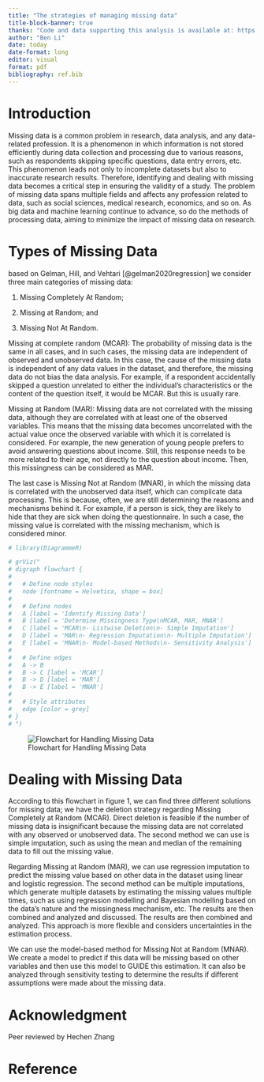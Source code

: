 ```yaml
---
title: "The strategies of managing missing data"
title-block-banner: true
thanks: "Code and data supporting this analysis is available at: https://github.com/UofT-DailinLi/The-strategies-of-managing-missing-data.git"
author: "Ben Li"
date: today
date-format: long
editor: visual
format: pdf
bibliography: ref.bib
---
```


# Introduction

Missing data is a common problem in research, data analysis, and any data-related profession. It is a phenomenon in which information is not stored efficiently during data collection and processing due to various reasons, such as respondents skipping specific questions, data entry errors, etc. This phenomenon leads not only to incomplete datasets but also to inaccurate research results. Therefore, identifying and dealing with missing data becomes a critical step in ensuring the validity of a study. The problem of missing data spans multiple fields and affects any profession related to data, such as social sciences, medical research, economics, and so on. As big data and machine learning continue to advance, so do the methods of processing data, aiming to minimize the impact of missing data on research.

# Types of Missing Data

based on Gelman, Hill, and Vehtari [@gelman2020regression] we consider three main categories of missing data:

1. Missing Completely At Random;

2. Missing at Random; and

3. Missing Not At Random.

Missing at complete random (MCAR): The probability of missing data is the same in all cases, and in such cases, the missing data are independent of observed and unobserved data. In this case, the cause of the missing data is independent of any data values in the dataset, and therefore, the missing data do not bias the data analysis. For example, if a respondent accidentally skipped a question unrelated to either the individual's characteristics or the content of the question itself, it would be MCAR. But this is usually rare.

Missing at Random (MAR): Missing data are not correlated with the missing data, although they are correlated with at least one of the observed variables. This means that the missing data becomes uncorrelated with the actual value once the observed variable with which it is correlated is considered. For example, the new generation of young people prefers to avoid answering questions about income. Still, this response needs to be more related to their age, not directly to the question about income. Then, this missingness can be considered as MAR.

The last case is Missing Not at Random (MNAR), in which the missing data is correlated with the unobserved data itself, which can complicate data processing. This is because, often, we are still determining the reasons and mechanisms behind it. For example, if a person is sick, they are likely to hide that they are sick when doing the questionnaire. In such a case, the missing value is correlated with the missing mechanism, which is considered minor.









```r
# library(DiagrammeR)

# grViz("
# digraph flowchart {
#   
#   # Define node styles
#   node [fontname = Helvetica, shape = box]
#   
#   # Define nodes
#   A [label = 'Identify Missing Data']
#   B [label = 'Determine Missingness Type\nMCAR, MAR, MNAR']
#   C [label = 'MCAR\n- Listwise Deletion\n- Simple Imputation']
#   D [label = 'MAR\n- Regression Imputation\n- Multiple Imputation']
#   E [label = 'MNAR\n- Model-based Methods\n- Sensitivity Analysis']
#   
#   # Define edges
#   A -> B 
#   B -> C [label = 'MCAR']
#   B -> D [label = 'MAR']
#   B -> E [label = 'MNAR']
#   
#   # Style attributes
#   edge [color = grey]
# }
# ")
```

![Flowchart for Handling Missing Data](/Users/benli/Documents/2024%20winter/sta%20302/week%208/missing_data.png)


# Dealing with Missing Data

According to this flowchart in figure 1, we can find three different solutions for missing data; we have the deletion strategy regarding Missing Completely at Random (MCAR). Direct deletion is feasible if the number of missing data is insignificant because the missing data are not correlated with any observed or unobserved data. The second method we can use is simple imputation, such as using the mean and median of the remaining data to fill out the missing value.

Regarding Missing at Random (MAR), we can use regression imputation to predict the missing value based on other data in the dataset using linear and logistic regression. The second method can be multiple imputations, which generate multiple datasets by estimating the missing values multiple times, such as using regression modelling and Bayesian modelling based on the data's nature and the missingness mechanism, etc. The results are then combined and analyzed and discussed. The results are then combined and analyzed. This approach is more flexible and considers uncertainties in the estimation process.

We can use the model-based method for Missing Not at Random (MNAR). We create a model to predict if this data will be missing based on other variables and then use this model to GUIDE this estimation. It can also be analyzed through sensitivity testing to determine the results if different assumptions were made about the missing data.

# Acknowledgment
Peer reviewed by Hechen Zhang


\newpage 

# Reference